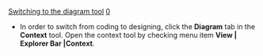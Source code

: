 [[Property:title|Switching to the diagram tool]]
[[Property:weight|0]]
* In order to switch from coding to designing, click the '''Diagram''' tab in the '''Context''' tool. Open the context tool by checking menu item '''View | Explorer Bar |Context'''. 

{{tip| '''Tip''': To make sure all your changes are in the diagram, perform a compilation. }}




